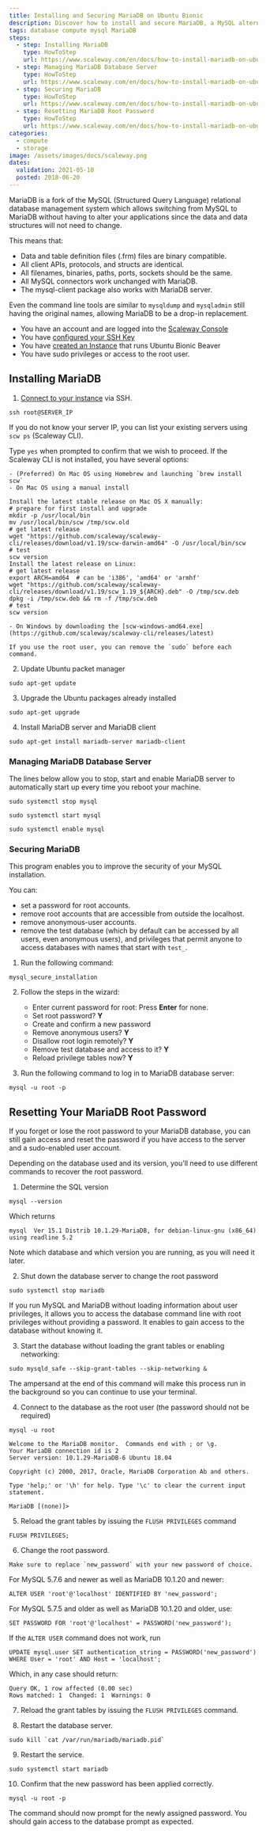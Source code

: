 ```yaml
---
title: Installing and Securing MariaDB on Ubuntu Bionic
description: Discover how to install and secure MariaDB, a MySQL alternative, on an Ubuntu Bionic server.
tags: database compute mysql MariaDB
steps:
  - step: Installing MariaDB
    type: HowToStep
    url: https://www.scaleway.com/en/docs/how-to-install-mariadb-on-ubuntu/#-Installing-MariaDB
  - step: Managing MariaDB Database Server
    type: HowToStep
    url: https://www.scaleway.com/en/docs/how-to-install-mariadb-on-ubuntu/#-Managing-MariaDB-Database-Server
  - step: Securing MariaDB
    type: HowToStep
    url: https://www.scaleway.com/en/docs/how-to-install-mariadb-on-ubuntu/#-Securing-MariaDB
  - step: Resetting MariaDB Root Password
    type: HowToStep
    url: https://www.scaleway.com/en/docs/how-to-install-mariadb-on-ubuntu/#-Resetting-Your-MariaDB-Root-Password
categories:
  - compute
  - storage
image: /assets/images/docs/scaleway.png
dates:
  validation: 2021-05-10
  posted: 2018-06-20
---
```


MariaDB is a fork of the MySQL (Structured Query Language) relational database management system which allows switching from MySQL to MariaDB without having to alter your applications since the data and data structures will not need to change.

This means that:

- Data and table definition files (.frm) files are binary compatible.
- All client APIs, protocols, and structs are identical.
- All filenames, binaries, paths, ports, sockets should be the same.
- All MySQL connectors work unchanged with MariaDB.
- The mysql-client package also works with MariaDB server.

Even the command line tools are similar to `mysqldump` and `mysqladmin` still having the original names, allowing MariaDB to be a drop-in replacement.

<Message type="requirement">

  - You have an account and are logged into the [Scaleway Console](https://console.scaleway.com)
  - You have [configured your SSH Key](/console/my-project/how-to/create-ssh-key)
  - You have [created an Instance](/compute/instances/how-to/create-an-instance) that runs Ubuntu Bionic Beaver
  - You have sudo privileges or access to the root user.

</Message>


## Installing MariaDB

1. [Connect to your instance](/compute/instances/how-to/connect-to-instance/) via SSH.

  ```
  ssh root@SERVER_IP
  ```

  If you do not know your server IP, you can list your existing servers using `scw ps` (Scaleway CLI).

  Type `yes` when prompted to confirm that we wish to proceed. If the Scaleway CLI is not installed, you have several options:

    - (Preferred) On Mac OS using Homebrew and launching `brew install scw`
    - On Mac OS using a manual install

  ```
  Install the latest stable release on Mac OS X manually:
  # prepare for first install and upgrade
  mkdir -p /usr/local/bin
  mv /usr/local/bin/scw /tmp/scw.old
  # get latest release
  wget "https://github.com/scaleway/scaleway-cli/releases/download/v1.19/scw-darwin-amd64" -O /usr/local/bin/scw
  # test
  scw version
  Install the latest release on Linux:
  # get latest release
  export ARCH=amd64  # can be 'i386', 'amd64' or 'armhf'
  wget "https://github.com/scaleway/scaleway-cli/releases/download/v1.19/scw_1.19_${ARCH}.deb" -O /tmp/scw.deb
  dpkg -i /tmp/scw.deb && rm -f /tmp/scw.deb
  # test
  scw version
  ```

    - On Windows by downloading the [scw-windows-amd64.exe](https://github.com/scaleway/scaleway-cli/releases/latest)

  <Message type="note">

    If you use the root user, you can remove the `sudo` before each command.

  </Message>

2. Update Ubuntu packet manager

  ```
  sudo apt-get update
  ```

3. Upgrade the Ubuntu packages already installed

  ```
  sudo apt-get upgrade
  ```

4. Install MariaDB server and MariaDB client

  ```
  sudo apt-get install mariadb-server mariadb-client
  ```

### Managing MariaDB Database Server

The lines below allow you to stop, start and enable MariaDB server to automatically start up every time you reboot your machine.

```
sudo systemctl stop mysql

sudo systemctl start mysql

sudo systemctl enable mysql
```

### Securing MariaDB

This program enables you to improve the security of your MySQL installation. 

You can:

- set a password for root accounts.
- remove root accounts that are accessible from outside the localhost.
- remove anonymous-user accounts.
- remove the test database (which by default can be accessed by all users, even anonymous users), and privileges that permit anyone to access databases with names that start with `test_`.

1. Run the following command: 

  ```
  mysql_secure_installation
  ```

2. Follow the steps in the wizard:
 
    - Enter current password for root: Press **Enter** for none.
    - Set root password? **Y**
    - Create and confirm a new password
    - Remove anonymous users? **Y**
    - Disallow root login remotely? **Y**
    - Remove test database and access to it? **Y**
    - Reload privilege tables now? **Y**

3. Run the following command to log in to MariaDB database server:

  ```
  mysql -u root -p
  ```

## Resetting Your MariaDB Root Password

If you forget or lose the root password to your MariaDB database, you can still gain access and reset the password if you have access to the server and a sudo-enabled user account.

Depending on the database used and its version, you'll need to use different commands to recover the root password.

1. Determine the SQL version

  ```
  mysql --version
  ```

  Which returns

  ```
  mysql  Ver 15.1 Distrib 10.1.29-MariaDB, for debian-linux-gnu (x86_64) using readline 5.2
  ```

  Note which database and which version you are running, as you will need it later.

2. Shut down the database server to change the root password

  ```
  sudo systemctl stop mariadb
  ```

  If you run MySQL and MariaDB without loading information about user privileges, it allows you to access the database command line with root privileges without providing a password. It enables to gain access to the database without knowing it.

3. Start the database without loading the grant tables or enabling networking:

  ```
  sudo mysqld_safe --skip-grant-tables --skip-networking &
  ```

<Message type="note">

  The ampersand at the end of this command will make this process run in the background so you can continue to use your terminal.

</Message>

4. Connect to the database as the root user (the password should not be required)

  ```
  mysql -u root
  ```
  ```
  Welcome to the MariaDB monitor.  Commands end with ; or \g.
  Your MariaDB connection id is 2
  Server version: 10.1.29-MariaDB-6 Ubuntu 18.04

  Copyright (c) 2000, 2017, Oracle, MariaDB Corporation Ab and others.

  Type 'help;' or '\h' for help. Type '\c' to clear the current input statement.

  MariaDB [(none)]>
  ```

5. Reload the grant tables by issuing the `FLUSH PRIVILEGES` command

  ```
  FLUSH PRIVILEGES;
  ```

6. Change the root password.

  <Message type="note">

    Make sure to replace `new_password` with your new password of choice.

  </Message>

  For MySQL 5.7.6 and newer as well as MariaDB 10.1.20 and newer:
  ```
  ALTER USER 'root'@'localhost' IDENTIFIED BY 'new_password';
  ```
  For MySQL 5.7.5 and older as well as MariaDB 10.1.20 and older, use:
  ```
  SET PASSWORD FOR 'root'@'localhost' = PASSWORD('new_password');
  ```
  If the `ALTER USER` command does not work, run
  ```
  UPDATE mysql.user SET authentication_string = PASSWORD('new_password') WHERE User = 'root' AND Host = 'localhost';
  ```
  Which, in any case should return:
  ```
  Query OK, 1 row affected (0.00 sec)
  Rows matched: 1  Changed: 1  Warnings: 0
  ```

7. Reload the grant tables by issuing the `FLUSH PRIVILEGES` command.

8. Restart the database server.

  ```
  sudo kill `cat /var/run/mariadb/mariadb.pid`
  ```

9. Restart the service.

  ```
  sudo systemctl start mariadb
  ```

10. Confirm that the new password has been applied correctly.

  ```
  mysql -u root -p
  ```

The command should now prompt for the newly assigned password. You should gain access to the database prompt as expected.
